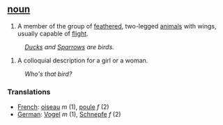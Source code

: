 ==  [[noun]]  ==
#A member of the group of [[feather]]ed, two-legged [[animal]]s with wings, usually capable of [[flight]].
:''[[Duck]]s and [[Sparrow]]s are birds.''
#A colloquial description for a girl or a woman.
:''Who's that bird?''

===Translations===
*[[French]]: [[oiseau]] ''m'' (1), [[poule]] ''f'' (2)
*[[German]]: [[Vogel]] ''m'' (1), [[Schnepfe]] ''f'' (2)